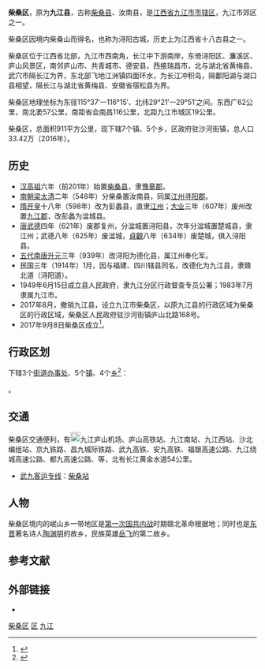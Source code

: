 {{Redirect|柴桑|舊縣|柴桑县}}
{{Infobox China County
|county  = 柴桑区
|Photo =
|Photoname=
|map size =
|Pinyin   = 
|Belong = [[江西省|江西省]][[九江市|九江市]]
|Types= [[市辖区|市辖区]]
|admincode = 360404
|founded =
|seat = [[沙河街镇|沙河街镇]]
|division=
|town=
|township=
|subdistrict=
|area = 911
|area land =
|area water =
|census yr = 2006
|pop = 34万
|density =
|postcode =
|areacode= 792
|web = http://www.chaisang.gov.cn/
}}

'''柴桑区'''，原为'''九江县'''，古称[[柴桑县|柴桑县]]、汝南县，是[[江西省|江西省]][[九江市|九江市]][[市辖区|市辖区]]，九江市郊区之一。

柴桑区因境内柴桑山而得名，也称为浔阳古城，历史上为江西省十八古县之一。

柴桑区位于江西省北部，九江市西南角，长江中下游南岸，东倚浔阳区、濂溪区、庐山风景区，南邻庐山市、共青城市、德安县，西接瑞昌市，北与湖北省黄梅县、武穴市隔长江为界，东北部飞地江洲镇四面环水，为长江冲积岛，隔鄱阳湖与湖口县相望，隔长江与湖北省黄梅县、安徽省宿松县为界。

柴桑区地理坐标为东径115°37′一116°15′、北纬29°21′一29°51′之间。东西广62公里，南北袤57公里，南距省会南昌116公里，北距九江市城区19公里。

柴桑区，总面积911平方公里，现下辖7个镇、5个乡，区政府驻沙河街镇，总人口33.42万（2016年）。

==历史==
*[[汉高祖|汉高祖]]六年（前201年）始置[[柴桑县|柴桑县]]，隶[[豫章郡|豫章郡]]。
*[[梁_(南朝)|南朝梁]][[太清_(年號)|太清]]二年（548年）分柴桑置汝南县，同属[[江州_(西晉)|江州]][[寻阳郡|寻阳郡]]。
*[[隋朝|隋]][[开皇|开皇]]十八年（598年）改为彭蠡县，直隶[[江州_(隋朝)|江州]]；[[大业_(年号)|大业]]三年（607年）废州改置[[九江郡|九江郡]]，改彭蠡为湓城县。
*[[唐朝|唐]][[武德|武德]]四年（621年）废郡复州，分湓城置浔阳县，次年分湓城置楚城县，隶江州；武德八年（625年）废湓城，[[貞觀|貞觀]]八年（634年）废楚城，俱入浔阳县。
*[[五代十国|五代]][[南唐|南唐]][[昇元|升元]]三年（939年）改浔阳为德化县，属江州奉化军。
*民国三年（1914年）1月，因与福建、四川辖县同名，改德化为九江县，隶赣北道（浔阳道）。
*1949年6月15日成立县人民政府，隶九江分区行政督查专员公署；1983年7月隶属九江市。
*2017年8月，撤销九江县，设立九江市柴桑区，以原九江县的行政区域为柴桑区的行政区域，柴桑区人民政府驻沙河街镇庐山北路168号。
*2017年9月8日柴桑区成立<ref>{{Cite web|url=http://www.jjx.gov.cn/html/bb/bb1/60624.html|title=九江市柴桑区揭牌仪式举行-柴桑区要闻-中国·柴桑|accessdate=2017-10-02|work=www.jjx.gov.cn|archive-date=2019-06-03|archive-url=https://web.archive.org/web/20190603164602/http://www.jjx.gov.cn/html/bb/bb1/60624.html|dead-url=no}}</ref>。

== 行政区划 ==
{{PAGENAMEBASE}}下辖3个[[街道办事处|街道办事处]]、5个[[行政建制镇|镇]]、4个[[乡_(中华人民共和国)|乡]]<ref>{{PRC admin/ref sgc|36/04/04}}</ref>：

{{PRC admin/children|36/04/04}}。

== 交通 ==
柴桑区交通便利，有[[File:Airport_Sign.svg|20px]]九江庐山机场、庐山高铁站、九江南站、九江西站、沙北编组站、{{rint|cn|crh}}京九铁路、{{rint|cn|rail}}昌九城际铁路、{{rint|cn|rail}}武九高铁、{{rint|cn|rail}}安九高铁、福银高速公路、九江绕城高速公路、都九高速公路、{{中国国道名|105}}等，北有长江黄金水道54公里。

* {{rint|cn|crh}}[[武九客运专线|武九客运专线]]：[[柴桑站|柴桑站]]

==人物==
柴桑区境内的岷山乡一带地区是[[第一次国共内战|第一次国共内战]]时期赣北革命根据地；同时也是[[东晋|东晋]]著名诗人[[陶渊明|陶渊明]]的故乡，民族英雄[[岳飞|岳飞]]的第二故乡。

== 参考文献 ==
{{reflist}}

== 外部链接 ==
* {{Official website|http://www.chaisang.gov.cn/|name=九江市柴桑区人民政府}}

{{柴桑区行政区划}}
{{九江市行政区划}}
{{江西行政区划}}

[[category:柴桑区|]]
[[category:九江区县市|区]]
[[category:江西市辖区|九江]]